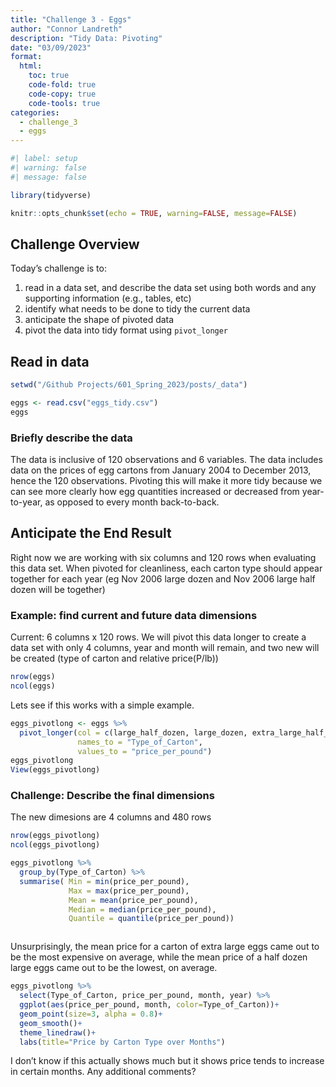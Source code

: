 ```yaml
---
title: "Challenge 3 - Eggs"
author: "Connor Landreth"
description: "Tidy Data: Pivoting"
date: "03/09/2023"
format:
  html:
    toc: true
    code-fold: true
    code-copy: true
    code-tools: true
categories:
  - challenge_3
  - eggs
---
```


```r
#| label: setup
#| warning: false
#| message: false

library(tidyverse)

knitr::opts_chunk$set(echo = TRUE, warning=FALSE, message=FALSE)
```

## Challenge Overview

Today's challenge is to:

1.  read in a data set, and describe the data set using both words and any supporting information (e.g., tables, etc)
2.  identify what needs to be done to tidy the current data
3.  anticipate the shape of pivoted data
4.  pivot the data into tidy format using `pivot_longer`

## Read in data

```r
setwd("/Github Projects/601_Spring_2023/posts/_data")

eggs <- read.csv("eggs_tidy.csv")
eggs
```

### Briefly describe the data

The data is inclusive of 120 observations and 6 variables. The data includes data on the prices of egg cartons from January 2004 to December 2013, hence the 120 observations. Pivoting this will make it more tidy because we can see more clearly how egg quantities increased or decreased from year-to-year, as opposed to every month back-to-back.

## Anticipate the End Result

Right now we are working with six columns and 120 rows when evaluating this data set. When pivoted for cleanliness, each carton type should appear together for each year (eg Nov 2006 large dozen and Nov 2006 large half dozen will be together)

### Example: find current and future data dimensions

Current: 6 columns x 120 rows. We will pivot this data longer to create a data set with only 4 columns, year and month will remain, and two new will be created (type of carton and relative price(P/lb))

```r
nrow(eggs)
ncol(eggs)

```

Lets see if this works with a simple example.

```r
eggs_pivotlong <- eggs %>%
  pivot_longer(col = c(large_half_dozen, large_dozen, extra_large_half_dozen, extra_large_dozen),
               names_to = "Type_of_Carton",
               values_to = "price_per_pound")
eggs_pivotlong
View(eggs_pivotlong)
```

### Challenge: Describe the final dimensions

The new dimesions are 4 columns and 480 rows

```r
nrow(eggs_pivotlong)
ncol(eggs_pivotlong)

eggs_pivotlong %>% 
  group_by(Type_of_Carton) %>% 
  summarise( Min = min(price_per_pound),
             Max = max(price_per_pound),
             Mean = mean(price_per_pound),
             Median = median(price_per_pound),
             Quantile = quantile(price_per_pound))



```

Unsurprisingly, the mean price for a carton of extra large eggs came out to be the most expensive on average, while the mean price of a half dozen large eggs came out to be the lowest, on average.

```r

eggs_pivotlong %>% 
  select(Type_of_Carton, price_per_pound, month, year) %>% 
  ggplot(aes(price_per_pound, month, color=Type_of_Carton))+
  geom_point(size=3, alpha = 0.8)+
  geom_smooth()+
  theme_linedraw()+
  labs(title="Price by Carton Type over Months")
```

I don't know if this actually shows much but it shows price tends to increase in certain months. Any additional comments?
